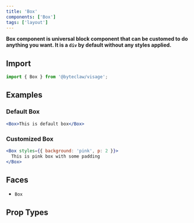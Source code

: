 ```yaml
---
title: 'Box'
components: ['Box']
tags: ['layout']
---
```


**Box component is universal block component that can be customed to do anything you want. It is a `div` by default without any styles applied.**

## Import

```js transpile=false
import { Box } from '@byteclaw/visage';
```

## Examples

### Default Box

```jsx live=true
<Box>This is default box</Box>
```

### Customized Box

```jsx live=true
<Box styles={{ background: 'pink', p: 2 }}>
  This is pink box with some padding
</Box>
```

## Faces

- `Box`

## Prop Types

<PropTypes component="Box" />
